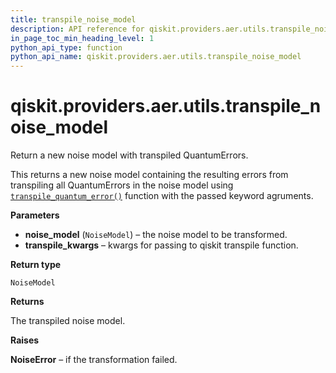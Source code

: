 ```yaml
---
title: transpile_noise_model
description: API reference for qiskit.providers.aer.utils.transpile_noise_model
in_page_toc_min_heading_level: 1
python_api_type: function
python_api_name: qiskit.providers.aer.utils.transpile_noise_model
---
```


# qiskit.providers.aer.utils.transpile\_noise\_model

<Function id="qiskit.providers.aer.utils.transpile_noise_model" github="https://github.com/qiskit/qiskit-aer/tree/stable/0.10/qiskit/providers/aer/utils/noise_transformation.py" signature="transpile_noise_model(noise_model, **transpile_kwargs)">
  Return a new noise model with transpiled QuantumErrors.

  This returns a new noise model containing the resulting errors from transpiling all QuantumErrors in the noise model using [`transpile_quantum_error()`](qiskit.providers.aer.utils.transpile_quantum_error "qiskit.providers.aer.utils.transpile_quantum_error") function with the passed keyword agruments.

  **Parameters**

  *   **noise\_model** (`NoiseModel`) – the noise model to be transformed.
  *   **transpile\_kwargs** – kwargs for passing to qiskit transpile function.

  **Return type**

  `NoiseModel`

  **Returns**

  The transpiled noise model.

  **Raises**

  **NoiseError** – if the transformation failed.
</Function>

